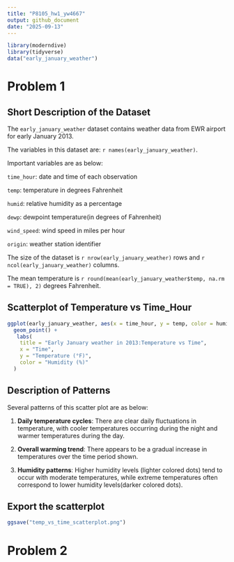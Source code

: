 ```yaml
---
title: "P8105_hw1_yw4667"
output: github_document
date: "2025-09-13"
---
```


```r
library(moderndive)
library(tidyverse)
data("early_january_weather")
```

# Problem 1

## Short Description of the Dataset

The `early_january_weather` dataset contains weather data from EWR airport for early January 2013. 

The variables in this dataset are: `r names(early_january_weather)`. 

Important variables are as below:

`time_hour`: date and time of each observation

`temp`: temperature in degrees Fahrenheit

`humid`: relative humidity as a percentage

`dewp`: dewpoint temperature(in degrees of Fahrenheit)

`wind_speed`: wind speed in miles per hour

`origin`: weather station identifier

The size of the dataset is `r nrow(early_january_weather)` rows and `r ncol(early_january_weather)` columns.

The mean temperature is `r round(mean(early_january_weather$temp, na.rm = TRUE), 2)` degrees Fahrenheit.

## Scatterplot of Temperature vs Time_Hour

```r
ggplot(early_january_weather, aes(x = time_hour, y = temp, color = humid)) +
  geom_point() +
   labs(
    title = "Early January weather in 2013:Temperature vs Time",
    x = "Time",
    y = "Temperature (°F)",
    color = "Humidity (%)"
  )
```

## Description of Patterns

Several patterns of this scatter plot are as below:

1. **Daily temperature cycles**: There are clear daily fluctuations in temperature, with cooler temperatures occurring during the night and warmer temperatures during the day.

2. **Overall warming trend**: There appears to be a gradual increase in temperatures over the time period shown.

3. **Humidity patterns**: Higher humidity levels (lighter colored dots) tend to occur with moderate temperatures, while extreme temperatures often correspond to lower humidity levels(darker colored dots).

## Export the scatterplot

```r
ggsave("temp_vs_time_scatterplot.png")
```

# Problem 2
